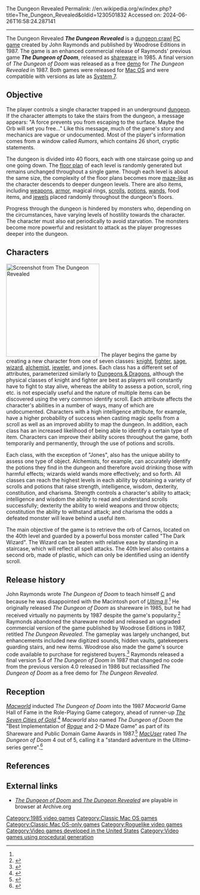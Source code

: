 The Dungeon Revealed
Permalink: //en.wikipedia.org/w/index.php?title=The_Dungeon_Revealed&oldid=1230501832
Accessed on: 2024-06-26T16:58:24.287141



------
The Dungeon Revealed
{{Short description|1985 video game}}
{{Infobox video game
|title = The Dungeon Revealed 
|image = DungeonOfDoomSplash.png
|developer = John Raymonds
|publisher = Woodrose Editions
|designer = John Morgan
|engine = 
|programmer = John Raymonds, David Russo
|artist = Dan Ferguson
|released = 1985–1987
|genre = [[Roguelike]], [[dungeon crawl]]
|modes = [[Single-player]]
|platforms = [[Mac OS]]
}}
'''''The Dungeon Revealed''''' is a [[dungeon crawl]] [[PC game]] created by John Raymonds and published by Woodrose Editions in 1987. The game is an enhanced commercial release of Raymonds' previous game '''''The Dungeon of Doom''''', released as [[shareware]] in 1985. A final version of ''The Dungeon of Doom'' was released as a free [[game demo|demo]] for ''The Dungeon Revealed'' in 1987. Both games were released for [[Mac OS]] and were compatible with versions as late as [[System 7 (Macintosh)|System 7]].

==Objective==
The player controls a single character trapped in an underground [[dungeon]]. If the character attempts to take the stairs from the dungeon, a message appears: "A force prevents you from escaping to the surface. Maybe the Orb will set you free..." Like this message, much of the game's story and mechanics are vague or undocumented. Most of the player's information comes from a window called ''Rumors'', which contains 26 short, cryptic statements.

The dungeon is divided into 40 floors, each with one staircase going up and one going down. The [[floor plan]] of each level is randomly generated but remains unchanged throughout a single game. Though each level is about the same size, the complexity of the floor plans becomes more [[Maze|maze-like]] as the character descends to deeper dungeon levels. There are also items, including [[weapon]]s, [[armour|armor]], magical rings, [[Scroll (parchment)|scrolls]], [[potion]]s, [[wand]]s, food items, and [[Gemstone|jewels]] placed randomly throughout the dungeon's floors.

Progress through the dungeon is hindered by monsters who, depending on the circumstances, have varying levels of hostility towards the character. The character must also eat periodically to avoid starvation. The monsters become more powerful and resistant to attack as the player progresses deeper into the dungeon.

==Characters==
[[Image:TheDungeonRevealedScreenshot.png|thumb|250px|right|Screenshot from ''The Dungeon Revealed'']]
The player begins the game by creating a new character from one of seven classes: [[knight]], [[Fighter (character class)|fighter]], [[Wise Old Man|sage]], [[Wizard (character class)|wizard]], [[Alchemy|alchemist]], [[jeweler]], and jones. Each class has a different set of attributes, parameterized similarly to [[Dungeons & Dragons]], although the physical classes of knight and fighter are best as players will constantly have to fight to stay alive, whereas the ability to assess a potion, scroll, ring etc. is not especially useful and the nature of multiple items can be discovered using the very common identify scroll. Each attribute affects the character's abilities in a number of ways, many of which are undocumented. Characters with a high intelligence attribute, for example, have a higher probability of success when casting magic spells from a scroll as well as an improved ability to map the dungeon. In addition, each class has an increased likelihood of being able to identify a certain type of item. Characters can improve their ability scores throughout the game, both temporarily and permanently, through the use of potions and scrolls.

Each class, with the exception of "Jones", also has the unique ability to assess one type of object. Alchemists, for example, can accurately identify the potions they find in the dungeon and therefore avoid drinking those with harmful effects; wizards wield wands more effectively; and so forth. All classes can reach the highest levels in each ability by obtaining a variety of scrolls and potions that raise strength, intelligence, wisdom, dexterity, constitution, and charisma. Strength controls a character's ability to attack; intelligence and wisdom the ability to read and understand scrolls successfully; dexterity the ability to wield weapons and throw objects; constitution the ability to withstand attack; and charisma the odds a defeated monster will leave behind a useful item.

The main objective of the game is to retrieve the orb of Carnos, located on the 40th level and guarded by a powerful boss monster called "The Dark Wizard". The Wizard can be beaten with relative ease by standing in a staircase, which will reflect all spell attacks. The 40th level also contains a second orb, made of plastic, which can only be identified using an identify scroll.

==Release history==
John Raymonds wrote ''The Dungeon of Doom'' to teach himself [[C (programming language)|C]] and because he was disappointed with the Macintosh port of ''[[Ultima II: The Revenge of the Enchantress|Ultima II]]''.<ref name="macuser" /> He originally released ''The Dungeon of Doom'' as shareware in 1985, but he had received virtually no payments by 1987 despite the game's popularity.<ref>{{cite magazine | title = Honorware's falling foul of dishonesty | date = November 1987 | url =https://archive.org/details/AppleUserV7n9Sept1987/Apple%20User%20v7n11%20Nov%201987/page/n3/mode/2up | magazine = Apple User | publisher = [[Database Publications]] | page = 5}}</ref> Raymonds abandoned the shareware model and released an upgraded commercial version of the game published by Woodrose Editions in 1987, retitled ''The Dungeon Revealed''. The gameplay was largely unchanged, but enhancements included new digitized sounds, hidden vaults, gatekeepers guarding stairs, and new items. Woodrose also made the game's source code available to purchase for registered buyers.<ref>{{cite magazine | last = Valiulis | first = Dave | title = The Dungeon Goes Legit | date = February 1988 | url=https://archive.org/details/MacUser8802February1988/page/n59/mode/2up | magazine = MacUser | volume=4 | number = 2 | publisher = Ziff-Davis Publishing Co. | pages = 56–57}}</ref> Raymonds released a final version 5.4 of ''The Dungeon of Doom'' in 1987 that changed no code from the previous version 4.0 released in 1986 but reclassified ''The Dungeon of Doom'' as a free demo for ''The Dungeon Revealed''.

==Reception==
''[[Macworld]]'' inducted ''The Dungeon of Doom'' into the 1987 ''Macworld'' Game Hall of Fame in the Role-Playing Game category, ahead of runner-up ''[[The Seven Cities of Gold (video game)|The Seven Cities of Gold]]''.<ref>{{cite magazine | last = Levy | first = Steven | authorlink = Steven Levy | title = The Game Hall of Fame Annex | date = December 1987 | url =https://archive.org/details/MacWorld_8712_December_1987/page/n133/mode/2up | magazine = Macworld | publisher = Mac Publishing | page = 125}}</ref> ''Macworld'' also named ''The Dungeon of Doom'' the "Best Implementation of ''[[Rogue (video game)|Rogue]]'' and 2-D Maze Game" as part of its Shareware and Public Domain Game Awards in 1987.<ref>{{cite magazine | last = DeMaria | first = Rusel | title = Shareware and Public Domain Game Awards | date = November 1987 | url = https://archive.org/details/MacWorld_8711_November_1987 | magazine = Macworld | publisher = Mac Publishing | page = [https://archive.org/details/MacWorld_8711_November_1987/page/n165 164]-165}}</ref> ''[[MacUser]]'' rated ''The Dungeon of Doom'' 4 out of 5, calling it a "standard adventure in the ''Ultima''-series genre".<ref name="macuser">{{cite magazine | last = Valiulis | first = Dave | title = Sharing the Dungeon | date = January 1987 | url=
https://vintageapple.org/macuser/pdf/MacUser_8701_January_1987.pdf#page=122 | magazine = MacUser | volume = 3 | number = 1 | publisher = MacUser Publications, Inc. | pages = 118–122, 178}}</ref>

==References==
{{reflist}}

== External links ==
* [https://archive.org/details/DungeonOfDoomRevealed ''The Dungeon of Doom'' and ''The Dungeon Revealed''] are playable in browser at Archive.org

{{DEFAULTSORT:Dungeon Revealed, The}}
[[Category:1985 video games]]
[[Category:Classic Mac OS games]]
[[Category:Classic Mac OS-only games]]
[[Category:Roguelike video games]]
[[Category:Video games developed in the United States]]
[[Category:Video games using procedural generation]]